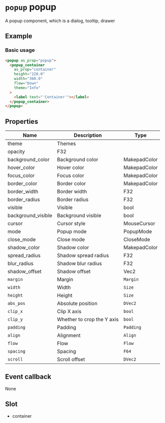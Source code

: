 # `popup` popup

A popup component, which is a dialog, tooltip, drawer

## Example

### Basic usage

```html
<popup as_prop="popup">
  <popup_container
    as_prop="container"
    height="220.0"
    width="360.0"
    flow="Down"
    theme="Info"
  >
    <label text="'Container'"></label>
  </popup_container>
</popup>
```

## Properties

| Name               | Description                | Type         |
| ------------------ | -------------------------- | ------------ |
| theme              | Themes                     |
| opacity            | F32                        |
| background_color   | Background color           | MakepadColor |
| hover_color        | Hover color                | MakepadColor |
| focus_color        | Focus color                | MakepadColor |
| border_color       | Border color               | MakepadColor |
| border_width       | Border width               | F32          |
| border_radius      | Border radius              | F32          |
| visible            | Visible                    | bool         |
| background_visible | Background visible         | bool         |
| cursor             | Cursor style               | MouseCursor  |
| mode               | Popup mode                 | PopupMode    |
| close_mode         | Close mode                 | CloseMode    |
| shadow_color       | Shadow color               | MakepadColor |
| spread_radius      | Shadow spread radius       | F32          |
| blur_radius        | Shadow blur radius         | F32          |
| shadow_offset      | Shadow offset              | Vec2         |
| `margin`           | Margin                     | `Margin`     |
| `width`            | Width                      | `Size`       |
| `height`           | Height                     | `Size`       |
| `abs_pos`          | Absolute position          | `DVec2`      |
| `clip_x`           | Clip X axis                | `bool`       |
| `clip_y`           | Whether to crop the Y axis | `bool`       |
| `padding`          | Padding                    | `Padding`    |
| `align`            | Alignment                  | `Align`      |
| `flow`             | Flow                       | `Flow`       |
| `spacing`          | Spacing                    | `F64`        |
| `scroll`           | Scroll offset              | `DVec2`      |

## Event callback

None

## Slot

- container
